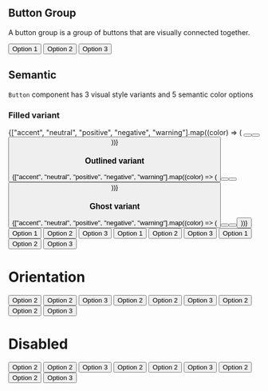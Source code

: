 
<Meta title="Design-system/widgets/Button Group" />

## Button Group

A button group is a group of buttons that are visually connected together.

<Canvas>
  <Story name="Button Group">
    <ButtonGroup>
      <Button>Option 1</Button>
      <Button>Option 2</Button>
      <Button>Option 3</Button>
    </ButtonGroup>
  </Story>
</Canvas>

<ArgsTable story="Button Group" of={ButtonGroup} />

## Semantic

`Button` component has 3 visual style variants and 5 semantic color options

### Filled variant

<Canvas>
  <Story name="Filled variant">
    <Flex direction="column" gap="spacing-4">
      {["accent", "neutral", "positive", "negative", "warning"].map((color) => (
        <ButtonGroup>
          <Button variant="filled" color={color} children={`filled-${color}`} />
          <Button variant="filled" color={color} children={`filled-${color}`} />
          <Button variant="filled" color={color} children={`filled-${color}`} />
        </ButtonGroup>
      ))}
    </Flex>
  </Story>
</Canvas>

### Outlined variant

<Canvas>
  <Story name="Outlined variant">
    <Flex direction="column" gap="spacing-4">
      {["accent", "neutral", "positive", "negative", "warning"].map((color) => (
        <ButtonGroup>
          <Button
            variant="outlined"
            color={color}
            children={`filled-${color}`}
          />
          <Button
            variant="outlined"
            color={color}
            children={`filled-${color}`}
          />
          <Button
            variant="outlined"
            color={color}
            children={`filled-${color}`}
          />
        </ButtonGroup>
      ))}
    </Flex>
  </Story>
</Canvas>

### Ghost variant

<Canvas>
  <Story name="Ghost variant">
    <Flex direction="column" gap="spacing-4">
      {["accent", "neutral", "positive", "negative", "warning"].map((color) => (
        <ButtonGroup>
          <Button variant="ghost" color={color} children={`filled-${color}`} />
          <Button variant="ghost" color={color} children={`filled-${color}`} />
          <Button variant="ghost" color={color} children={`filled-${color}`} />
        </ButtonGroup>
      ))}
    </Flex>
  </Story>
</Canvas>

<Canvas>
  <Story name="Button Group - Filled">
    <ButtonGroup>
      <Button variant="filled">Option 1</Button>
      <Button variant="filled">Option 2</Button>
      <Button variant="filled">Option 3</Button>
    </ButtonGroup>
  </Story>
  <Story name="Button Group - Outlined">
    <ButtonGroup>
      <Button variant="outlined">Option 1</Button>
      <Button variant="outlined">Option 2</Button>
      <Button variant="outlined">Option 3</Button>
    </ButtonGroup>
  </Story>
  <Story name="Button Group - Ghost">
    <ButtonGroup>
      <Button variant="ghost">Option 1</Button>
      <Button variant="ghost">Option 2</Button>
      <Button variant="ghost">Option 3</Button>
    </ButtonGroup>
  </Story>
</Canvas>

# Orientation

<Canvas>
  <Story name="Button Group - Vertical Filled">
    <ButtonGroup>
      <Button variant="filled">Option 2</Button>
      <Button variant="filled">Option 2</Button>
      <Button variant="filled">Option 3</Button>
    </ButtonGroup>
  </Story>
  <Story name="Button Group - Vertical Outlined">
    <ButtonGroup>
      <Button variant="outlined">Option 2</Button>
      <Button variant="outlined">Option 2</Button>
      <Button variant="outlined">Option 3</Button>
    </ButtonGroup>
  </Story>
  <Story name="Button Group - Vertical Ghost">
    <ButtonGroup>
      <Button variant="ghost">Option 2</Button>
      <Button variant="ghost">Option 2</Button>
      <Button variant="ghost">Option 3</Button>
    </ButtonGroup>
  </Story>
</Canvas>

# Disabled

<Canvas>
  <Story name="Button Group Filled Disabled">
    <ButtonGroup>
      <Button variant="filled" isDisabled>
        Option 2
      </Button>
      <Button variant="filled" isDisabled>
        Option 2
      </Button>
      <Button variant="filled" isDisabled>
        Option 3
      </Button>
    </ButtonGroup>
  </Story>
  <Story name="Button Group Outlined Disabled">
    <ButtonGroup>
      <Button variant="outlined" isDisabled>
        Option 2
      </Button>
      <Button variant="outlined" isDisabled>
        Option 2
      </Button>
      <Button variant="outlined" isDisabled>
        Option 3
      </Button>
    </ButtonGroup>
  </Story>
  <Story name="Button Group Ghost Disabled">
    <ButtonGroup>
      <Button variant="ghost" isDisabled>
        Option 2
      </Button>
      <Button variant="ghost" isDisabled>
        Option 2
      </Button>
      <Button variant="ghost" isDisabled>
        Option 3
      </Button>
    </ButtonGroup>
  </Story>
</Canvas>
